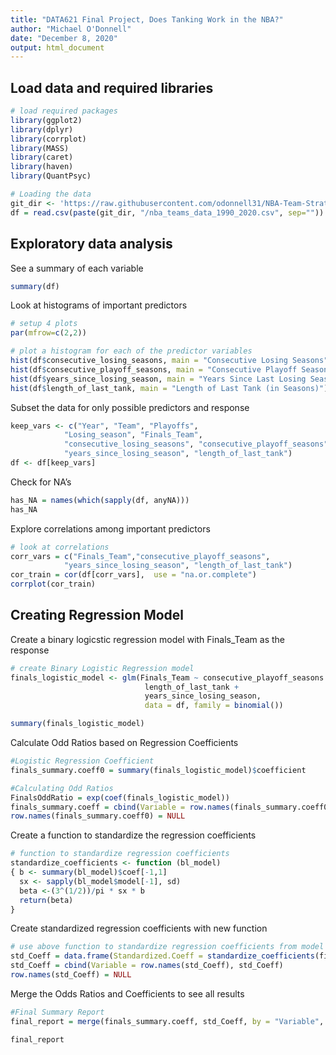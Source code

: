 ```yaml
---
title: "DATA621 Final Project, Does Tanking Work in the NBA?"
author: "Michael O'Donnell"
date: "December 8, 2020"
output: html_document
---
```


## Load data and required libraries

```r
# load required packages
library(ggplot2)
library(dplyr)
library(corrplot)
library(MASS)
library(caret)
library(haven)
library(QuantPsyc)
```

```r
# Loading the data
git_dir <- 'https://raw.githubusercontent.com/odonnell31/NBA-Team-Strategies/main/data'
df = read.csv(paste(git_dir, "/nba_teams_data_1990_2020.csv", sep=""))
```

## Exploratory data analysis

See a summary of each variable
```r
summary(df)
```

Look at histograms of important predictors
```r
# setup 4 plots
par(mfrow=c(2,2))

# plot a histogram for each of the predictor variables
hist(df$consecutive_losing_seasons, main = "Consecutive Losing Seasons")
hist(df$consecutive_playoff_seasons, main = "Consecutive Playoff Seasons")
hist(df$years_since_losing_season, main = "Years Since Last Losing Season")
hist(df$length_of_last_tank, main = "Length of Last Tank (in Seasons)")

```

Subset the data for only possible predictors and response
```r
keep_vars <- c("Year", "Team", "Playoffs",
            "Losing_season", "Finals_Team",
            "consecutive_losing_seasons", "consecutive_playoff_seasons",
            "years_since_losing_season", "length_of_last_tank")
df <- df[keep_vars]
```

Check for NA's
```r
has_NA = names(which(sapply(df, anyNA)))
has_NA
```

Explore correlations among important predictors
```r
# look at correlations 
corr_vars = c("Finals_Team","consecutive_playoff_seasons",
            "years_since_losing_season", "length_of_last_tank")
cor_train = cor(df[corr_vars],  use = "na.or.complete")
corrplot(cor_train)
```

## Creating Regression Model

Create a binary logicstic regression model with Finals_Team as the response
```r
# create Binary Logistic Regression model
finals_logistic_model <- glm(Finals_Team ~ consecutive_playoff_seasons +
                              length_of_last_tank +
                              years_since_losing_season,
                              data = df, family = binomial())

summary(finals_logistic_model)
```

Calculate Odd Ratios based on Regression Coefficients
```r
#Logistic Regression Coefficient
finals_summary.coeff0 = summary(finals_logistic_model)$coefficient

#Calculating Odd Ratios
FinalsOddRatio = exp(coef(finals_logistic_model))
finals_summary.coeff = cbind(Variable = row.names(finals_summary.coeff0), FinalsOddRatio, finals_summary.coeff0)
row.names(finals_summary.coeff0) = NULL
```

Create a function to standardize the regression coefficients
```r
# function to standardize regression coefficients
standardize_coefficients <- function (bl_model) 
{ b <- summary(bl_model)$coef[-1,1]
  sx <- sapply(bl_model$model[-1], sd)
  beta <-(3^(1/2))/pi * sx * b
  return(beta)
}
```

Create standardized regression coefficients with new function
```r
# use above function to standardize regression coefficients from model
std_Coeff = data.frame(Standardized.Coeff = standardize_coefficients(finals_logistic_model))
std_Coeff = cbind(Variable = row.names(std_Coeff), std_Coeff)
row.names(std_Coeff) = NULL
```

Merge the Odds Ratios and Coefficients to see all results
```r
#Final Summary Report
final_report = merge(finals_summary.coeff, std_Coeff, by = "Variable", all.x = TRUE)

final_report
```